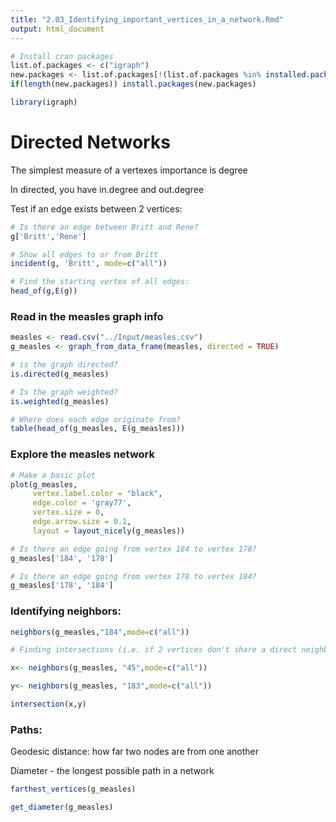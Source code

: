 ```yaml
---
title: "2.03_Identifying_important_vertices_in_a_network.Rmd"
output: html_document
---
```


```r
# Install cran packages
list.of.packages <- c("igraph")
new.packages <- list.of.packages[!(list.of.packages %in% installed.packages()[,"Package"])]
if(length(new.packages)) install.packages(new.packages)

library(igraph)
```


# Directed Networks

The simplest measure of a vertexes importance is degree

In directed, you have in.degree and out.degree

Test if an edge exists between 2 vertices:
```r
# Is there an edge between Britt and Rene?
g['Britt','Rene']

# Show all edges to or from Britt
incident(g, 'Britt', mode=c("all"))

# Find the starting vertex of all edges:
head_of(g,E(g))
```


### Read in the measles graph info 
```r
measles <- read.csv("../Input/measles.csv")
g_measles <- graph_from_data_frame(measles, directed = TRUE)

# is the graph directed?
is.directed(g_measles)

# Is the graph weighted?
is.weighted(g_measles)

# Where does each edge originate from?
table(head_of(g_measles, E(g_measles)))
```


### Explore the measles network
```r
# Make a basic plot
plot(g_measles, 
     vertex.label.color = "black", 
     edge.color = 'gray77',
     vertex.size = 0,
     edge.arrow.size = 0.1,
     layout = layout_nicely(g_measles))

# Is there an edge going from vertex 184 to vertex 178?
g_measles['184', '178']

# Is there an edge going from vertex 178 to vertex 184?
g_measles['178', '184']
```


### Identifying neighbors:
```r
neighbors(g_measles,"184",mode=c("all"))

# Finding intersections (i.e. if 2 vertices don't share a direct neighbor)

x<- neighbors(g_measles, "45",mode=c("all"))

y<- neighbors(g_measles, "183",mode=c("all"))

intersection(x,y)
```


### Paths:

Geodesic distance: how far two nodes are from one another

Diameter - the longest possible path in a network
```r
farthest_vertices(g_measles)

get_diameter(g_measles)
```


























